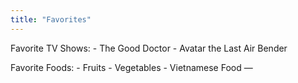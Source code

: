 ```yaml
---
title: "Favorites"
---
```


Favorite TV Shows:
- The Good Doctor
- Avatar the Last Air Bender


Favorite Foods:
- Fruits
- Vegetables
- Vietnamese Food
---
